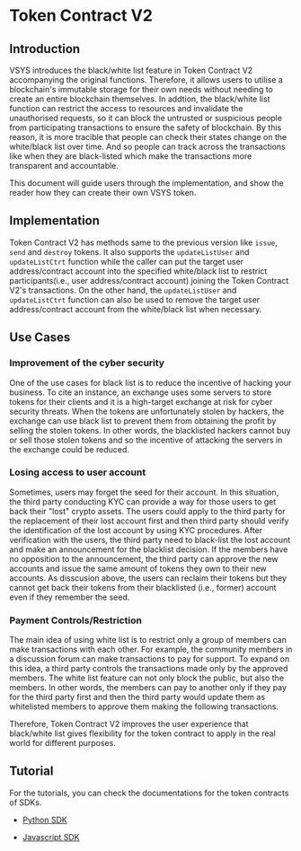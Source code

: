 <!-- KEYWORDS: Token Contract Smart Contract V2 -->

# Token Contract V2


## Introduction

VSYS introduces the black/white list feature in Token Contract V2 accompanying the original functions. Therefore, it allows users to utilise a blockchain's immutable storage for their own needs without needing to create an entire blockchain themselves. In addtion, the black/white list function can restrict the access to resources and invalidate the unauthorised requests, so it can block the untrusted or suspicious people from participating transactions to ensure the safety of blockchain. By this reason, it is more tracible that people can check their states change on the white/black list over time. And so people can track across the transactions like when they are black-listed which make the transactions more transparent and accountable.

This document will guide users through the implementation, and show the reader how they can create their own VSYS token.


## Implementation

Token Contract V2 has methods same to the previous version like `issue`, `send` and `destroy` tokens. It also supports the `updateListUser` and `updateListCtrt` function while the caller can put the target user address/contract account into the specified white/black list to restrict participants(i.e., user address/contract account) joining the Token Contract V2's transactions. On the other hand, the `updateListUser` and `updateListCtrt` function can also be used to remove the target user address/contract account from the white/black list when necessary.


## Use Cases

### Improvement of the cyber security

One of the use cases for black list is to reduce the incentive of hacking your business. To cite an instance, an exchange uses some servers to store tokens for their clients and it is a high-target exchange at risk for cyber security threats. When the tokens are unfortunately stolen by hackers, the exchange can use black list to prevent them from obtaining the profit by selling the stolen tokens. In other words, the blacklisted hackers cannot buy or sell those stolen tokens and so the incentive of attacking the servers in the exchange could be reduced.

### Losing access to user account

Sometimes, users may forget the seed for their account. In this situation, the third party conducting KYC can provide a way for those users to get back their "lost" crypto assets. The users could apply to the third party for the replacement of their lost account first and then third party should verify the identification of the lost account by using KYC procedures. After verification with the users, the third party need to black-list the lost account and make an announcement for the blacklist decision. If the members have no opposition to the announcement, the third party can approve the new accounts and issue the same amount of tokens they own to their new accounts. As disscusion above, the users can reclaim their tokens but they cannot get back their tokens from their blacklisted (i.e., former) account even if they remember the seed.

### Payment Controls/Restriction

The main idea of using white list is to restrict only a group of members can make transactions with each other. For example, the community members in a discussion forum can make transactions to pay for support. To expand on this idea, a third party controls the transactions made only by the approved members. The white list feature can not only block the public, but also the members. In other words, the members can pay to another only if they pay for the third party first and then the third party would update them as whitelisted members to approve them making the following transactions.

Therefore, Token Contract V2 improves the user experience that black/white list gives flexibility for the token contract to apply in the real world for different purposes.


## Tutorial

For the tutorials, you can check the documentations for the token contracts of SDKs.

- [Python SDK](https://github.com/virtualeconomy/py-vsys/blob/main/doc/smart_contract/tok_ctrt_no_split_v2.md)

- [Javascript SDK](https://github.com/virtualeconomy/js-vsys/blob/main/doc/smart_contract/tok_ctrt_v2.md)


